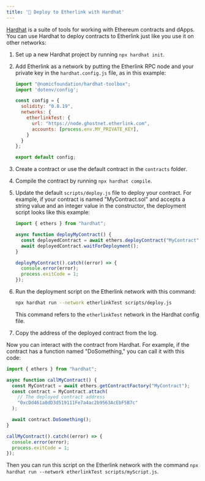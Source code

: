 ```yaml
---
title: '👷 Deploy to Etherlink with Hardhat'
---
```


[Hardhat](https://hardhat.org/) is a suite of tools for working with Ethereum contracts and dApps.
You can use Hardhat to deploy contracts to Etherlink just like you use it on other networks:

1. Set up a new Hardhat project by running `npx hardhat init`.
1. Add Etherlink as a network by putting the Etherlink RPC node and your private key in the `hardhat.config.js` file, as in this example:

   ```javascript
   import "@nomicfoundation/hardhat-toolbox";
   import 'dotenv/config';

   const config = {
     solidity: "0.8.19",
     networks: {
       etherlinkTest: {
         url: "https://node.ghostnet.etherlink.com",
         accounts: [process.env.MY_PRIVATE_KEY],
       }
     }
   };

   export default config;
   ```

1. Create a contract or use the default contract in the `contracts` folder.
1. Compile the contract by running `npx hardhat compile`.
1. Update the default `scripts/deploy.js` file to deploy your contract.
For example, if your contract is named "MyContract.sol" and accepts a string value and an integer value in the constructor, the deployment script looks like this example:

   ```javascript
   import { ethers } from "hardhat";

   async function deployMyContract() {
     const deployedContract = await ethers.deployContract("MyContract", ["Hello", 5]);
     await deployedContract.waitForDeployment();
   }

   deployMyContract().catch((error) => {
     console.error(error);
     process.exitCode = 1;
   });
   ```

1. Run the deployment script on the Etherlink network with this command:

   ```bash
   npx hardhat run --network etherlinkTest scripts/deploy.js
   ```

   This command refers to the `etherlinkTest` network in the Hardhat config file.

1. Copy the address of the deployed contract from the log.

Now you can interact with the contract from Hardhat.
For example, if the contract has a function named "DoSomething," you can call it with this code:

   ```javascript
   import { ethers } from "hardhat";

   async function callMyContract() {
     const MyContract = await ethers.getContractFactory("MyContract");
     const contract = MyContract.attach(
       // The deployed contract address
       "0xcDd461a8dD3d519111Fe7a4ac2b9563AcEbF5B7c"
     );

     await contract.DoSomething();
   }

   callMyContract().catch((error) => {
     console.error(error);
     process.exitCode = 1;
   });
   ```

Then you can run this script on the Etherlink network with the command `npx hardhat run --network etherlinkTest scripts/myScript.js`.